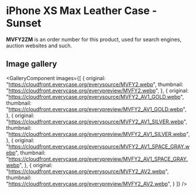
# iPhone XS Max Leather Case - Sunset

<Callout type='info' emoji='👉🏻'>**MVFY2ZM** is an order number for this product, used for search engines, auction websites and such.</Callout>

## Image gallery

<GalleryComponent
    images={[
      {
        original: "https://cloudfront.everycase.org/everysource/MVFY2.webp",
        thumbnail: "https://cloudfront.everycase.org/everypreview/MVFY2.webp",
      },
      {
        original: "https://cloudfront.everycase.org/everysource/MVFY2_AV1_GOLD.webp",
        thumbnail: "https://cloudfront.everycase.org/everypreview/MVFY2_AV1_GOLD.webp",
      },
      {
        original: "https://cloudfront.everycase.org/everysource/MVFY2_AV1_SILVER.webp",
        thumbnail: "https://cloudfront.everycase.org/everypreview/MVFY2_AV1_SILVER.webp",
      },
      {
        original: "https://cloudfront.everycase.org/everysource/MVFY2_AV1_SPACE_GRAY.webp",
        thumbnail: "https://cloudfront.everycase.org/everypreview/MVFY2_AV1_SPACE_GRAY.webp",
      },
      {
        original: "https://cloudfront.everycase.org/everysource/MVFY2_AV2.webp",
        thumbnail: "https://cloudfront.everycase.org/everypreview/MVFY2_AV2.webp",
      }
    ]}
  />
